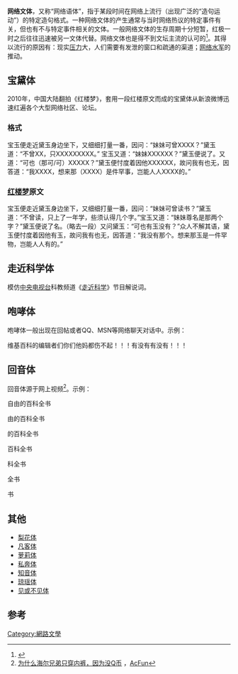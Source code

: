 '''网络文体'''，又称“网络语体”，指于某段时间在网络上流行（出现广泛的“造句运动”）的特定造句格式。一种网络文体的产生通常与当时网络热议的特定事件有关，但也有不与特定事件相关的文体。一般网络文体的生存周期十分短暂，红极一时之后往往迅速被另一文体代替。网络文体也是得不到文坛主流的认可的<ref name="Bunny_zynews">{{Cite web|url=http://www.zynews.com/news/2009-08/12/content_636493.htm|title=网络文体恰似一朵带刺玫瑰|author=|date=2009-08-12|publisher=中原网|language=zh-hans|accessdate=2011-06-03|quote=|deadurl=yes|archiveurl=https://web.archive.org/web/20101112072336/http://www.zynews.com/news/2009-08/12/content_636493.htm|archivedate=2010-11-12}}</ref>。其得以流行的原因有：现实[[壓力_(醫學)|压力]]大，人们需要有发泄的窗口和疏通的渠道；[[网络水军|网络水军]]的推动。

== 宝黛体 ==
2010年，中国大陆翻拍《红楼梦》，套用一段红楼原文而成的宝黛体从新浪微博迅速红遍各个大型网络社区、论坛。
=== 格式 ===
宝玉便走近黛玉身边坐下，又细细打量一番，因问：“妹妹可曾XXXX？”黛玉道：“不曾XX，只XXXXXXXXX。” 宝玉又道：“妹妹XXXXXX？”黛玉便说了。又道：“可也（那可/可）XXXXX？”黛玉便忖度着因他XXXXXX，故问我有也无，因答道：“我XXXX，想来那（XXXX）是件罕事，岂能人人XXXX的。” 
=== [[红楼梦|红楼梦]]原文 === 
宝玉便走近黛玉身边坐下，又细细打量一番，因问：“妹妹可曾读书？”黛玉道：“不曾读，只上了一年学，些须认得几个字。”宝玉又道：“妹妹尊名是那两个字？”黛玉便说了名。（略去一段）又问黛玉：“可也有玉没有？”众人不解其语，黛玉便忖度着因他有玉，故问我有也无，因答道：“我没有那个。想来那玉是一件罕物，岂能人人有的。”
== 走近科学体 ==
模仿[[中国中央电视台|中央电视台]]科教频道《[[走近科学|走近科学]]》节目解说词。
== 咆哮体 ==

咆哮体一般出现在回帖或者QQ、MSN等网络聊天对话中。示例：

维基百科的编辑者们你们他妈都伤不起！！！有没有有没有！！！

== 回音体 ==

回音体源于网上视频<ref>[http://acfun.tv/v/ac65308/ 为什么海尔兄弟只穿内裤，因为没Q币] {{Wayback|url=http://acfun.tv/v/ac65308/ |date=20111003132149 }}，[[AcFun|AcFun]]</ref>。示例：

自由的百科全书

由的百科全书

的百科全书

百科全书

科全书

全书

书

== 其他 ==
*[[梨花体|梨花体]]
*[[凡客体|凡客体]]
*[[萝莉体|萝莉体]]
*[[私奔体|私奔体]]
*[[知音体|知音体]]
*[[琼瑶|琼瑶体]]
*[[见或不见体|见或不见体]]
== 参考 ==
<references />

[[Category:網路文學|Category:網路文學]]